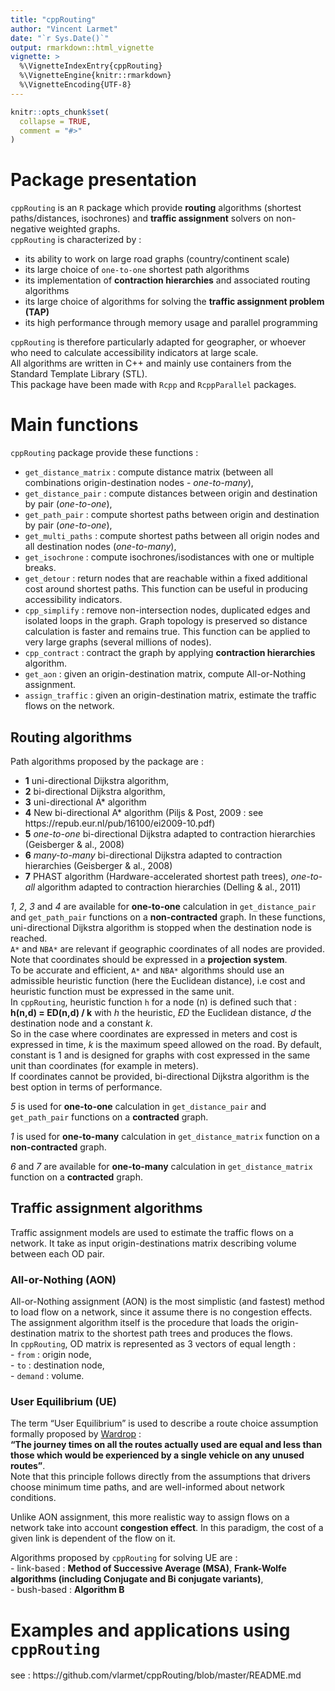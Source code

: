 ```yaml
---
title: "cppRouting"
author: "Vincent Larmet"
date: "`r Sys.Date()`"
output: rmarkdown::html_vignette
vignette: >
  %\VignetteIndexEntry{cppRouting}
  %\VignetteEngine{knitr::rmarkdown}
  %\VignetteEncoding{UTF-8}
---
```


```r
knitr::opts_chunk$set(
  collapse = TRUE,
  comment = "#>"
)
```

# Package presentation

`cppRouting` is an `R` package which provide **routing** algorithms (shortest paths/distances, isochrones) and **traffic assignment** solvers on non-negative weighted graphs.  
`cppRouting` is characterized by :  

- its ability to work on large road graphs (country/continent scale)
- its large choice of `one-to-one` shortest path algorithms
- its implementation of **contraction hierarchies** and associated routing algorithms
- its large choice of algorithms for solving the **traffic assignment problem (TAP)**
- its high performance through memory usage and parallel programming

`cppRouting` is therefore particularly adapted for geographer, or whoever who need to calculate accessibility indicators at large scale.  
All algorithms are written in C++ and mainly use containers from the Standard Template Library (STL).  
This package have been made with `Rcpp` and `RcppParallel` packages.  


# Main functions
  
`cppRouting` package provide these functions :  
  
- `get_distance_matrix` : compute distance matrix (between all combinations origin-destination nodes - *one-to-many*),  
- `get_distance_pair` : compute distances between origin and destination by pair (*one-to-one*),  
- `get_path_pair` : compute shortest paths between origin and destination by pair (*one-to-one*),  
- `get_multi_paths` : compute shortest paths between all origin nodes and all destination nodes (*one-to-many*),  
- `get_isochrone` : compute isochrones/isodistances with one or multiple breaks.  
- `get_detour` : return nodes that are reachable within a fixed additional cost around shortest paths. This function can be useful in producing accessibility indicators.  
- `cpp_simplify` : remove non-intersection nodes, duplicated edges and isolated loops in the graph. Graph topology is preserved so distance calculation is faster and remains true. This function can be applied to very large graphs (several millions of nodes).  
- `cpp_contract` : contract the graph by applying **contraction hierarchies** algorithm.  
- `get_aon` : given an origin-destination matrix, compute All-or-Nothing assignment.  
- `assign_traffic` : given an origin-destination matrix, estimate the traffic flows on the network. 

  
## Routing algorithms                    
Path algorithms proposed by the package are :  

  - **1** uni-directional Dijkstra algorithm,
  - **2** bi-directional Dijkstra algorithm,
  - **3** uni-directional A* algorithm  
  - **4** New bi-directional A* algorithm (Piljs & Post, 2009 : see https://repub.eur.nl/pub/16100/ei2009-10.pdf)
  - **5** *one-to-one* bi-directional Dijkstra adapted to contraction hierarchies (Geisberger & al., 2008) 
  - **6** *many-to-many* bi-directional Dijkstra adapted to contraction hierarchies (Geisberger & al., 2008) 
  - **7** PHAST algorithm (Hardware-accelerated shortest path trees), *one-to-all* algorithm adapted to contraction hierarchies (Delling & al., 2011)


*1*, *2*, *3* and *4* are available for **one-to-one** calculation in `get_distance_pair` and `get_path_pair` functions on a **non-contracted** graph.
In these functions, uni-directional Dijkstra algorithm is stopped when the destination node is reached.  
`A*` and `NBA*` are relevant if geographic coordinates of all nodes are provided. Note that coordinates should be expressed in a **projection system**.  
To be accurate and efficient, `A*` and `NBA*` algorithms should use an admissible heuristic function (here the Euclidean distance), i.e cost and heuristic function must be expressed in the same unit.  
In `cppRouting`, heuristic function `h` for a node (n) is defined such that :   
**h(n,d) = ED(n,d) / k**
with *h* the heuristic, *ED* the Euclidean distance, *d* the destination node and a constant *k*.  
So in the case where coordinates are expressed in meters and cost is expressed in time, *k* is the maximum speed allowed on the road. By default, constant is 1 and is designed for graphs with cost expressed in the same unit than coordinates (for example in meters).  
If coordinates cannot be provided, bi-directional Dijkstra algorithm is the best option in terms of performance.  

*5* is used for **one-to-one** calculation in `get_distance_pair` and `get_path_pair` functions on a **contracted** graph.  

*1* is used for **one-to-many** calculation in `get_distance_matrix` function on a **non-contracted** graph.  

*6* and *7* are available for **one-to-many** calculation in `get_distance_matrix` function on a **contracted** graph.  

## Traffic assignment algorithms

Traffic assignment models are used to estimate the traffic flows on a network. It take as input origin-destinations matrix describing volume between each OD pair.  

### All-or-Nothing (AON)

All-or-Nothing assignment (AON) is the most simplistic (and fastest) method to load flow on a network, since it assume there is no congestion effects. The assignment algorithm itself is the procedure that loads the origin-destination matrix to the shortest path trees and produces the flows.  
In `cppRouting`, OD matrix is represented as 3 vectors of equal length :  
- `from` : origin node,  
- `to` : destination node,  
- `demand` : volume.  

### User Equilibrium (UE)

The term "User Equilibrium" is used to describe a route choice assumption formally proposed by [Wardrop](doi:10.1680/ipeds.1952.11362) :  
**“The journey times on all the routes actually used are equal and less than those which would be experienced by a single vehicle on any unused routes”**.  
Note that this principle follows directly from the assumptions that drivers choose minimum time paths, and are well-informed about network conditions.  

Unlike AON assignment, this more realistic way to assign flows on a network take into account **congestion effect**. In this paradigm, the cost of a given link is dependent of the flow on it. 

Algorithms proposed by `cppRouting` for solving UE are :  
- link-based : **Method of Successive Average (MSA)**, **Frank-Wolfe algorithms (including Conjugate and Bi conjugate variants)**,  
- bush-based : **Algorithm B**  

# Examples and applications using `cppRouting`  

see : https://github.com/vlarmet/cppRouting/blob/master/README.md
